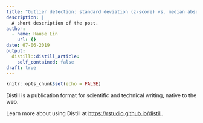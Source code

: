 ```yaml
---
title: "Outlier detection: standard deviation (z-score) vs. median absolute deviation approaches"
description: |
  A short description of the post.
author:
  - name: Hause Lin
    url: {}
date: 07-06-2019
output:
  distill::distill_article:
    self_contained: false
draft: true
---
```


```r
knitr::opts_chunk$set(echo = FALSE)
```

Distill is a publication format for scientific and technical writing, native to the web.

Learn more about using Distill at <https://rstudio.github.io/distill>.

